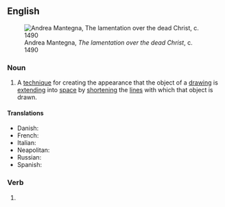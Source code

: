 ==English==
[[File:Andrea_Mantegna_-_The_Lamentation_over_the_Dead_Christ_-_WGA13981.jpg|thumb|Andrea Mantegna, ''The lamentation over the dead Christ'', c. 1490]]

===Noun===
{{en-noun|~}}

# {{lb|en|arts}} A [[technique]] for creating the appearance that the object of a [[drawing]] is [[extend]]ing into [[space]] by [[shorten]]ing the [[line]]s with which that object is drawn.

====Translations====
{{trans-top|art technique}}
{{trans-mid}}
* Danish: {{t|da|forkortning|c}}
* French: {{t+|fr|raccourci|m}}
* Italian: {{t+|it|scorcio|m}}
* Neapolitan: {{t|nap|scurcio}}
* Russian: {{t+|ru|ра́курс}}
* Spanish: {{t+|es|escorzo|m}}
{{trans-bottom}}

===Verb===
{{head|en|present participle}}

# {{present participle of|foreshorten|lang=en|nocat=1}}